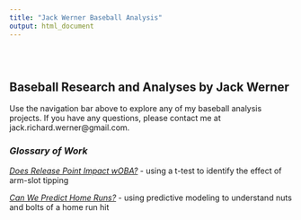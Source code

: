 ```yaml
---
title: "Jack Werner Baseball Analysis"
output: html_document
---
```


<style type="text/css">
.title {
  display: none;
}

</style>

<div class="row" style="padding-top: 30px;">
<div class="col-sm-8">
# **Baseball Research and Analyses by Jack Werner**

Use the navigation bar above to explore any of my baseball analysis projects. If you have any questions, please contact me at jack.richard.werner@gmail.com.

### *Glossary of Work* {style="padding-top: 0px;"}
<a href="Release-Point-Tipping.html"><i>Does Release Point Impact wOBA?</i></a> - using a t-test to identify the effect of arm-slot tipping

<a href="Home-Run-Classification.html"><i>Can We Predict Home Runs?</i></a> - using predictive modeling to understand nuts and bolts of a home run hit

</div>
<div class="col-sm-6">

